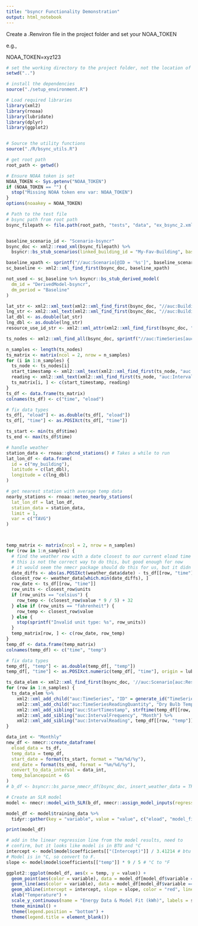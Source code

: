 ```yaml
---
title: "bsyncr Functionality Demonstration"
output: html_notebook
---
```


Create a .Renviron file in the project folder and set your NOAA_TOKEN

e.g.,

NOAA_TOKEN=xyz123


```r
# set the working directory to the project folder, not the location of this file.
setwd("..")

# install the dependencies
source("./setup_environment.R")

# Load required libraries
library(xml2)
library(rnoaa)
library(lubridate)
library(dplyr)
library(ggplot2)


# Source the utility functions
source("./R/bsync_utils.R")

# get root path
root_path <- getwd()

# Ensure NOAA token is set
NOAA_TOKEN <- Sys.getenv("NOAA_TOKEN")
if (NOAA_TOKEN == "") {
  stop("Missing NOAA token env var: NOAA_TOKEN")
}
options(noaakey = NOAA_TOKEN)
```

```r
# Path to the test file
# bsync path from root path
bsync_filepath <- file.path(root_path, "tests", "data", "ex_bsync_2.xml")


baseline_scenario_id <- "Scenario-bsyncr"
bsync_doc <- xml2::read_xml(bsync_filepath) %>%
  bsyncr::bs_stub_scenarios(linked_building_id = "My-Fav-Building", baseline_id = baseline_scenario_id)

baseline_xpath <- sprintf("//auc:Scenario[@ID = '%s']", baseline_scenario_id)
sc_baseline <- xml2::xml_find_first(bsync_doc, baseline_xpath)

not_used <- sc_baseline %>% bsyncr::bs_stub_derived_model(
  dm_id = "DerivedModel-bsyncr",
  dm_period = "Baseline"
)

lat_str <- xml2::xml_text(xml2::xml_find_first(bsync_doc, "//auc:Building/auc:Latitude"))
lng_str <- xml2::xml_text(xml2::xml_find_first(bsync_doc, "//auc:Building/auc:Longitude"))
lat_dbl <- as.double(lat_str)
lng_dbl <- as.double(lng_str)
resource_use_id_str <- xml2::xml_attr(xml2::xml_find_first(bsync_doc, "//auc:ResourceUses/auc:ResourceUse[auc:EnergyResource = 'Electricity']"), "ID")

ts_nodes <- xml2::xml_find_all(bsync_doc, sprintf("//auc:TimeSeries[auc:ResourceUseID/@IDref = '%s']", resource_use_id_str))

n_samples <- length(ts_nodes)
ts_matrix <- matrix(ncol = 2, nrow = n_samples)
for (i in 1:n_samples) {
  ts_node <- ts_nodes[i]
  start_timestamp <- xml2::xml_text(xml2::xml_find_first(ts_node, "auc:StartTimestamp"))
  reading <- xml2::xml_text(xml2::xml_find_first(ts_node, "auc:IntervalReading"))
  ts_matrix[i, ] <- c(start_timestamp, reading)
}
ts_df <- data.frame(ts_matrix)
colnames(ts_df) <- c("time", "eload")

# fix data types
ts_df[, "eload"] <- as.double(ts_df[, "eload"])
ts_df[, "time"] <- as.POSIXct(ts_df[, "time"])

ts_start <- min(ts_df$time)
ts_end <- max(ts_df$time)

# handle weather
station_data <- rnoaa::ghcnd_stations() # Takes a while to run
lat_lon_df <- data.frame(
  id = c("my_building"),
  latitude = c(lat_dbl),
  longitude = c(lng_dbl)
)

# get nearest station with average temp data
nearby_stations <- rnoaa::meteo_nearby_stations(
  lat_lon_df = lat_lon_df,
  station_data = station_data,
  limit = 1,
  var = c("TAVG")
)



temp_matrix <- matrix(ncol = 2, nrow = n_samples)
for (row in 1:n_samples) {
  # find the weather row with a date closest to our current eload time
  # this is not the correct way to do this, but good enough for now
  # it would seem the nmecr package should do this for us, but it didn't sometimes...
  date_diffs <- abs(as.POSIXct(weather_data$date) - ts_df[[row, "time"]])
  closest_row <- weather_data[which.min(date_diffs), ]
  row_date <- ts_df[[row, "time"]]
  row_units <- closest_row$units
  if (row_units == "celsius") {
    row_temp <- (closest_row$value * 9 / 5) + 32
  } else if (row_units == "fahrenheit") {
    row_temp <- closest_row$value
  } else {
    stop(sprintf("Invalid unit type: %s", row_units))
  }
  temp_matrix[row, ] <- c(row_date, row_temp)
}
temp_df <- data.frame(temp_matrix)
colnames(temp_df) <- c("time", "temp")

# fix data types
temp_df[, "temp"] <- as.double(temp_df[, "temp"])
temp_df[, "time"] <- as.POSIXct.numeric(temp_df[, "time"], origin = lubridate::origin)

ts_data_elem <- xml2::xml_find_first(bsync_doc, '//auc:Scenario[auc:ResourceUses/auc:ResourceUse/auc:EnergyResource/text() = "Electricity"]/auc:TimeSeriesData')
for (row in 1:n_samples) {
  ts_data_elem %>%
    xml2::xml_add_child("auc:TimeSeries", "ID" = generate_id("TimeSeries")) %>%
    xml2::xml_add_child("auc:TimeSeriesReadingQuantity", "Dry Bulb Temperature") %>%
    xml2::xml_add_sibling("auc:StartTimestamp", strftime(temp_df[[row, "time"]], "%Y-%m-%dT%H:%M:%S")) %>%
    xml2::xml_add_sibling("auc:IntervalFrequency", "Month") %>%
    xml2::xml_add_sibling("auc:IntervalReading", temp_df[[row, "temp"]])
}

data_int <- "Monthly"
new_df <- nmecr::create_dataframe(
  eload_data = ts_df,
  temp_data = temp_df,
  start_date = format(ts_start, format = "%m/%d/%y"),
  end_date = format(ts_end, format = "%m/%d/%y"),
  convert_to_data_interval = data_int,
  temp_balancepoint = 65
)
# b_df <- bsyncr::bs_parse_nmecr_df(bsync_doc, insert_weather_data = TRUE)
```

```r
# Create an SLR model
model <- nmecr::model_with_SLR(b_df, nmecr::assign_model_inputs(regression_type = "SLR"))

model_df <- model$training_data %>%
  tidyr::gather(key = "variable", value = "value", c("eload", "model_fit"))

print(model_df)

# add in the linear regression line from the model results, need to
# confirm, but it looks like model is in BTU and °C
intercept <- model$model$coefficients[["(Intercept)"]] / 3.41214 # btu to kwh
# Model is in °C, so convert to F.
slope <- model$model$coefficients[["temp"]] * 9 / 5 # °C to °F

ggplot2::ggplot(model_df, aes(x = temp, y = value)) +
  geom_point(aes(color = variable), data = model_df[model_df$variable == "eload", ]) +
  geom_line(aes(color = variable), data = model_df[model_df$variable == "model_fit", ]) +
  geom_abline(intercept = intercept, slope = slope, color = "red", linetype = "dashed") +
  xlab("Temperature") +
  scale_y_continuous(name = "Energy Data & Model Fit (kWh)", labels = scales::comma) +
  theme_minimal() +
  theme(legend.position = "bottom") +
  theme(legend.title = element_blank())
```
